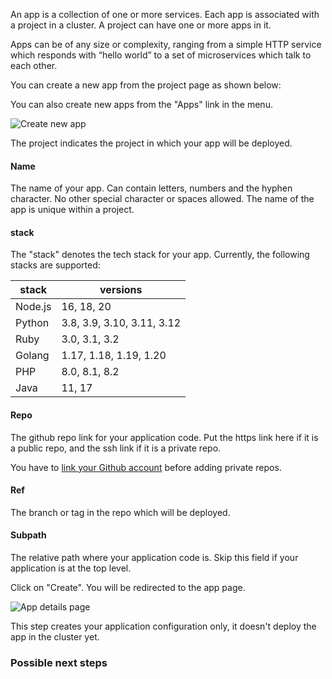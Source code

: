 An app is a collection of one or more services. Each app is associated with a project in a cluster. A project can have one or more apps in it.

Apps can be of any size or complexity, ranging from a simple HTTP service which responds with “hello world” to a set of microservices which talk to each other.

You can create a new app from the project page as shown below:

You can also create new apps from the "Apps" link in the menu.

![Create new app]()

The project indicates the project in which your app will be deployed.

#### Name

The name of your app. Can contain letters, numbers and the hyphen character. No other special character or spaces allowed. The name of the app is unique within a project.


#### stack

The "stack" denotes the tech stack for your app. Currently, the following stacks are supported:

| stack   | versions |
|---------|----------|
| Node.js | 16, 18, 20                 |
| Python  | 3.8, 3.9, 3.10, 3.11, 3.12 |
| Ruby    | 3.0, 3.1, 3.2 |
| Golang  | 1.17, 1.18, 1.19, 1.20 |
| PHP     | 8.0, 8.1, 8.2 |
| Java    | 11, 17 |

#### Repo

The github repo link for your application code. Put the https link here if it is a public repo, and the ssh link if it is a private repo.

<Note>You have to [link your Github account](private-repos) before adding private repos.</Note>

#### Ref

The branch or tag in the repo which will be deployed.

#### Subpath

The relative path where your application code is. Skip this field if your application is at the top level.

Click on "Create". You will be redirected to the app page.

![App details page]()

<Note>This step creates your application configuration only, it doesn't deploy the app in the cluster yet.</Note>


### Possible next steps

<Card title="Configure your app" icon="wrench" iconType="duotone" href="configure-app"/>

